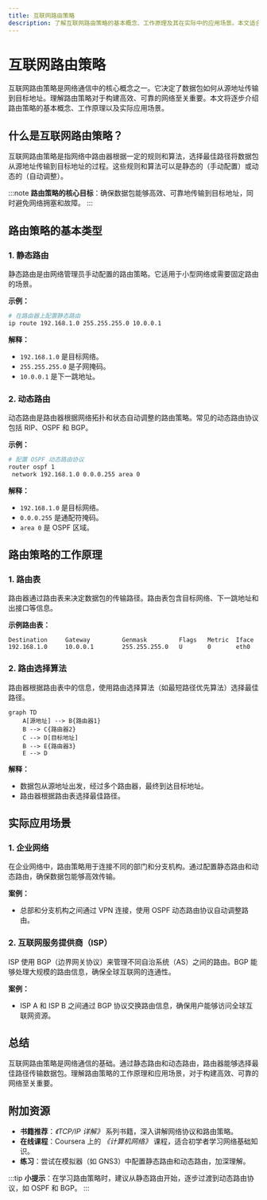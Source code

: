 ```yaml
---
title: 互联网路由策略
description: 了解互联网路由策略的基本概念、工作原理及其在实际中的应用场景。本文适合初学者，通过清晰的解释和示例帮助你掌握路由策略的核心知识。
---
```


# 互联网路由策略

互联网路由策略是网络通信中的核心概念之一。它决定了数据包如何从源地址传输到目标地址。理解路由策略对于构建高效、可靠的网络至关重要。本文将逐步介绍路由策略的基本概念、工作原理以及实际应用场景。

## 什么是互联网路由策略？

互联网路由策略是指网络中路由器根据一定的规则和算法，选择最佳路径将数据包从源地址传输到目标地址的过程。这些规则和算法可以是静态的（手动配置）或动态的（自动调整）。

:::note
**路由策略的核心目标**：确保数据包能够高效、可靠地传输到目标地址，同时避免网络拥塞和故障。
:::

## 路由策略的基本类型

### 1. 静态路由

静态路由是由网络管理员手动配置的路由策略。它适用于小型网络或需要固定路由的场景。

**示例：**
```bash
# 在路由器上配置静态路由
ip route 192.168.1.0 255.255.255.0 10.0.0.1
```
**解释：**
- `192.168.1.0` 是目标网络。
- `255.255.255.0` 是子网掩码。
- `10.0.0.1` 是下一跳地址。

### 2. 动态路由

动态路由是路由器根据网络拓扑和状态自动调整的路由策略。常见的动态路由协议包括 RIP、OSPF 和 BGP。

**示例：**
```bash
# 配置 OSPF 动态路由协议
router ospf 1
 network 192.168.1.0 0.0.0.255 area 0
```
**解释：**
- `192.168.1.0` 是目标网络。
- `0.0.0.255` 是通配符掩码。
- `area 0` 是 OSPF 区域。

## 路由策略的工作原理

### 1. 路由表

路由器通过路由表来决定数据包的传输路径。路由表包含目标网络、下一跳地址和出接口等信息。

**示例路由表：**
```plaintext
Destination     Gateway         Genmask         Flags   Metric  Iface
192.168.1.0     10.0.0.1        255.255.255.0   U       0       eth0
```

### 2. 路由选择算法

路由器根据路由表中的信息，使用路由选择算法（如最短路径优先算法）选择最佳路径。

```mermaid
graph TD
    A[源地址] --> B{路由器1}
    B --> C{路由器2}
    C --> D[目标地址]
    B --> E{路由器3}
    E --> D
```

**解释：**
- 数据包从源地址出发，经过多个路由器，最终到达目标地址。
- 路由器根据路由表选择最佳路径。

## 实际应用场景

### 1. 企业网络

在企业网络中，路由策略用于连接不同的部门和分支机构。通过配置静态路由和动态路由，确保数据包能够高效传输。

**案例：**
- 总部和分支机构之间通过 VPN 连接，使用 OSPF 动态路由协议自动调整路由。

### 2. 互联网服务提供商（ISP）

ISP 使用 BGP（边界网关协议）来管理不同自治系统（AS）之间的路由。BGP 能够处理大规模的路由信息，确保全球互联网的连通性。

**案例：**
- ISP A 和 ISP B 之间通过 BGP 协议交换路由信息，确保用户能够访问全球互联网资源。

## 总结

互联网路由策略是网络通信的基础。通过静态路由和动态路由，路由器能够选择最佳路径传输数据包。理解路由策略的工作原理和应用场景，对于构建高效、可靠的网络至关重要。

## 附加资源

- **书籍推荐**：*《TCP/IP 详解》* 系列书籍，深入讲解网络协议和路由策略。
- **在线课程**：Coursera 上的 *《计算机网络》* 课程，适合初学者学习网络基础知识。
- **练习**：尝试在模拟器（如 GNS3）中配置静态路由和动态路由，加深理解。

:::tip
**小提示**：在学习路由策略时，建议从静态路由开始，逐步过渡到动态路由协议，如 OSPF 和 BGP。
:::